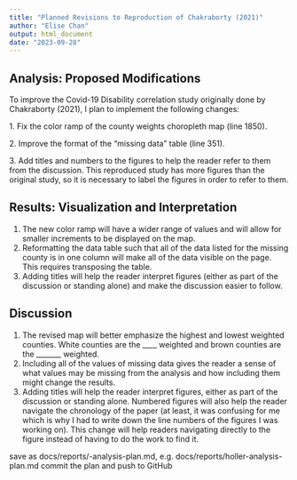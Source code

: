```yaml
---
title: "Planned Revisions to Reproduction of Chakraborty (2021)"
author: "Elise Chan"
output: html_document
date: "2023-09-28"
---
```


## Analysis: Proposed Modifications

To improve the Covid-19 Disability correlation study originally done by Chakraborty (2021), I plan to implement the following changes:

1\. Fix the color ramp of the county weights choropleth map (line 1850).

2\. Improve the format of the "missing data" table (line 351).

3\. Add titles and numbers to the figures to help the reader refer to them from the discussion. This reproduced study has more figures than the original study, so it is necessary to label the figures in order to refer to them.

## Results: Visualization and Interpretation

1.  The new color ramp will have a wider range of values and will allow for smaller increments to be displayed on the map.
2.  Reformatting the data table such that all of the data listed for the missing county is in one column will make all of the data visible on the page. This requires transposing the table.
3.  Adding titles will help the reader interpret figures (either as part of the discussion or standing alone) and make the discussion easier to follow.

## Discussion

1.  The revised map will better emphasize the highest and lowest weighted counties. White counties are the \_\_\_\_ weighted and brown counties are the \_\_\_\_\_\_\_ weighted.
2.  Including all of the values of missing data gives the reader a sense of what values may be missing from the analysis and how including them might change the results.
3.  Adding titles will help the reader interpret figures, either as part of the discussion or standing alone. Numbered figures will also help the reader navigate the chronology of the paper (at least, it was confusing for me which is why I had to write down the line numbers of the figures I was working on). This change will help readers navigating directly to the figure instead of having to do the work to find it.

save as docs/reports/<name>-analysis-plan.md, e.g. docs/reports/holler-analysis-plan.md commit the plan and push to GitHub
